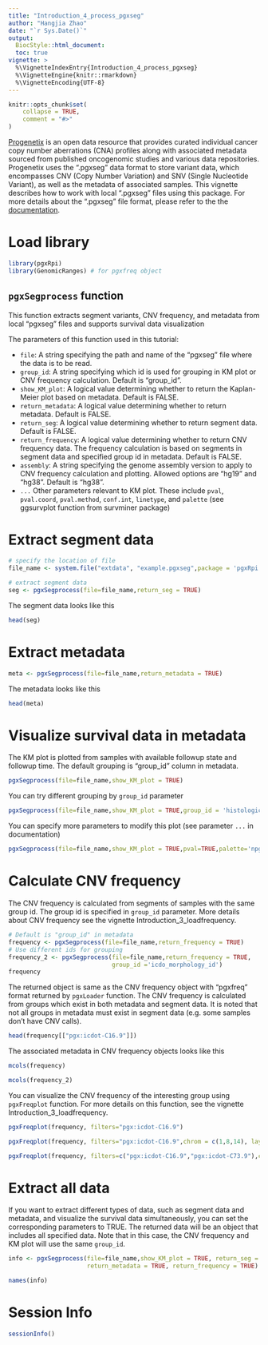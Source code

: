 ```yaml
---
title: "Introduction_4_process_pgxseg"
author: "Hangjia Zhao"
date: "`r Sys.Date()`"
output: 
  BiocStyle::html_document:
  toc: true
vignette: >
  %\VignetteIndexEntry{Introduction_4_process_pgxseg}
  %\VignetteEngine{knitr::rmarkdown}
  %\VignetteEncoding{UTF-8}
---
```


```r
knitr::opts_chunk$set(
    collapse = TRUE,
    comment = "#>"
)
```

[Progenetix](https://progenetix.org/) is an open data resource that provides curated individual cancer copy number aberrations (CNA) profiles along with associated metadata sourced from published oncogenomic studies and various data repositories. Progenetix uses the ".pgxseg" data format to store variant data, which encompasses CNV (Copy Number Variation) and SNV (Single Nucleotide Variant), as well as the metadata of associated samples. This vignette describes how to work with local ".pgxseg" files using this package. For more details about the ".pgxseg" file format, please refer to the the [documentation](https://docs.progenetix.org/file-formats/?h=.pgxseg#pgxseg-sample-variant-files).

# Load library 

```r
library(pgxRpi)
library(GenomicRanges) # for pgxfreq object
```

## `pgxSegprocess` function 

This function extracts segment variants, CNV frequency, and metadata from local "pgxseg" files and supports survival data visualization  

The parameters of this function used in this tutorial:

* `file`: A string specifying the path and name of the "pgxseg" file where the data is to be read. 
* `group_id`: A string specifying which id is used for grouping in KM plot or CNV frequency calculation. Default is "group_id".
* `show_KM_plot`: A logical value determining whether to return the Kaplan-Meier plot based on metadata. Default is FALSE.
* `return_metadata`: A logical value determining whether to return metadata. Default is FALSE.
* `return_seg`: A logical value determining whether to return segment data. Default is FALSE.
* `return_frequency`: A logical value determining whether to return CNV frequency data. The frequency calculation is based on segments in segment data and specified group id in metadata. Default is FALSE.
* `assembly`: A string specifying the genome assembly version to apply to CNV frequency calculation and plotting. Allowed options are "hg19" and "hg38". Default is "hg38".
* `...` Other parameters relevant to KM plot. These include `pval`, `pval.coord`, `pval.method`, `conf.int`, `linetype`, and `palette` (see ggsurvplot function from survminer package)

# Extract segment data 

```r
# specify the location of file
file_name <- system.file("extdata", "example.pgxseg",package = 'pgxRpi')

# extract segment data
seg <- pgxSegprocess(file=file_name,return_seg = TRUE)
```

The segment data looks like this

```r
head(seg)
```

# Extract metadata 

```r
meta <- pgxSegprocess(file=file_name,return_metadata = TRUE)
```

The metadata looks like this

```r
head(meta)
```

# Visualize survival data in metadata 

The KM plot is plotted from samples with available followup state and followup time. The default grouping is "group_id" column in metadata.

```r
pgxSegprocess(file=file_name,show_KM_plot = TRUE)
```

You can try different grouping by `group_id` parameter

```r
pgxSegprocess(file=file_name,show_KM_plot = TRUE,group_id = 'histological_diagnosis_id')
```

You can specify more parameters to modify this plot (see parameter `...` in documentation)

```r
pgxSegprocess(file=file_name,show_KM_plot = TRUE,pval=TRUE,palette='npg')
```

# Calculate CNV frequency 

The CNV frequency is calculated from segments of samples with the same group id. The group id is specified in `group_id` parameter. More details about CNV frequency see the vignette Introduction_3_loadfrequency.  

```r
# Default is "group_id" in metadata
frequency <- pgxSegprocess(file=file_name,return_frequency = TRUE) 
# Use different ids for grouping
frequency_2 <- pgxSegprocess(file=file_name,return_frequency = TRUE, 
                             group_id ='icdo_morphology_id')
frequency
```

The returned object is same as the CNV frequency object with "pgxfreq" format returned by `pgxLoader` function. The CNV frequency is calculated from groups which exist in both metadata and segment data. It is noted that not all groups in metadata must exist in segment data (e.g. some samples don't have CNV calls).

```r
head(frequency[["pgx:icdot-C16.9"]])
```

The associated metadata in CNV frequency objects looks like this 

```r
mcols(frequency)
```

```r
mcols(frequency_2)
```

You can visualize the CNV frequency of the interesting group using `pgxFreqplot` function. For more details on this function, see the vignette Introduction_3_loadfrequency.

```r
pgxFreqplot(frequency, filters="pgx:icdot-C16.9")
```

```r
pgxFreqplot(frequency, filters="pgx:icdot-C16.9",chrom = c(1,8,14), layout = c(3,1))
```

```r
pgxFreqplot(frequency, filters=c("pgx:icdot-C16.9","pgx:icdot-C73.9"),circos = TRUE)
```

# Extract all data 

If you want to extract different types of data, such as segment data and metadata, and visualize the survival data simultaneously, you can set the corresponding parameters to TRUE. The returned data will be an object that includes all specified data. Note that in this case, the CNV frequency and KM plot will use the same `group_id`.

```r
info <- pgxSegprocess(file=file_name,show_KM_plot = TRUE, return_seg = TRUE, 
                      return_metadata = TRUE, return_frequency = TRUE)
```

```r
names(info)
```

# Session Info

```r
sessionInfo()
```


